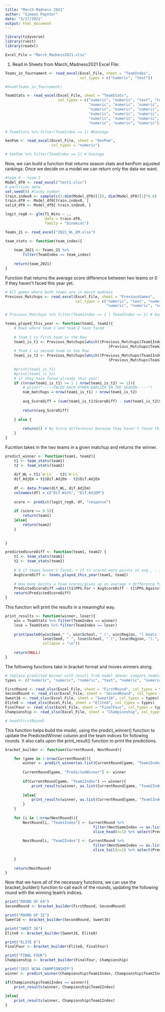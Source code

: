 ```yaml
---
title: "March Madness 2021"
author: "Simeon Paynter"
date: "3/17/2021"
output: html_document
---
```


```r
library(tidyverse)
library(rvest)
library(readxl)

Excel_File = "March_Madness2021.xlsx"
```

1) Read in Sheets from March_Madness2021 Excel File:

```r
Teams_in_Tournament <- read_excel(Excel_File, sheet = "TeamIndex",
                                  col_types = c("numeric", "text"))

#head(Teams_in_Tournament)
```

```r
TeamStats <- read_excel(Excel_File, sheet = "TeamStats",
                        col_types = c("numeric", "numeric", "text", "text", "text", 
                                      "numeric", "numeric", "numeric", "numeric",
                                      "numeric", "numeric", "numeric", "numeric",
                                      "numeric", "numeric", "numeric", "numeric",
                                      "numeric", "numeric", "numeric", "numeric",
                                      "numeric", "numeric", "numeric"))

# TeamStats %>% filter(TeamIndex == 1) #Gonzaga
```

```r
kenPom <- read_excel(Excel_File, sheet = "KenPom",
                     col_types = "numeric")

# kenPom %>% filter(TeamIndex == 1) # Gonzaga
```

Now, we can build a function that returns season stats and kenPom asjusted rankings:
Once we decide on a model we can return only the data we want.

```r
#team 0 - team 1
Model_df0 <- read_excel("test1.xlsx")
# partition data
set.seed(8) #lucky number
train.index0 <- sample(c(1:dim(Model_df0)[1]), dim(Model_df0)[1]*0.6)  
train.df0 <- Model_df0[train.index0, ]
valid_df0 <- Model_df0[-train.index0, ]

logit_reg0 <- glm(T1_Wins ~ ., 
                  data = train.df0, 
                  family = "binomial") 

Teams_21 <- read_excel("2021_WL_EM.xlsx")

team_stats <- function(team_index){
    
    team_2021 <- Teams_21 %>% 
        filter(TeamIndex == team_index)
    
    return(team_2021)
}
```

Function that returns the average score difference between two teams or 0 if they haven't faced this year yet.

```r
# All games where both teams are in march madness
Previous_Matchups <- read_excel(Excel_File, sheet = "PreviousGames",
                                col_types = c("numeric", "text", "numeric", "text", 
                                              "numeric", "numeric", "numeric"))

# Previous_Matchups %>% filter(Team1Index == 1 | Team2Index == 1) # Gonzaga facing other March Madness Teams

teams_played_this_year <- function(team1, team2){
    # Rows where team 1 and team 2 have faced
    
    # Team 1 is first team in the Row
    team1_is_t1 <- Previous_Matchups[which((Previous_Matchups$Team1Index == team1) & 
                                               (Previous_Matchups$Team2Index == team2)), ]
    # Team 1 is second team in the Row
    team1_is_t2 <- Previous_Matchups[which((Previous_Matchups$Team1Index == team2) & 
                                               (Previous_Matchups$Team2Index == team1)), ]
    
    #print(team1_is_t1)
    #print(team1_is_t2)
    # if they have faced already this year:
    if ((nrow(team1_is_t1) >= 1 | nrow(team1_is_t2) >= 1)){
        # print("-----FACED EACH OTHER EARLIER IN THE SEASON-----")
        num_matchups = nrow(team1_is_t1) + nrow(team1_is_t2)
        
        avg_ScoreDiff = (sum(team1_is_t1$ScoreDiff) - sum(team1_is_t2$ScoreDiff)) / num_matchups
        
        return(avg_ScoreDiff)
        
    } else {
        
        return(0) # No Score differences because they haven't faced this year.
    }
}
```

Fucntion takes in the two teams in a given matchup and returns the winner.

```r
predict_winner <- function(team1, team2){
    t1 <- team_stats(team1)
    t2 <- team_stats(team2)
    
    dif_WL = t1$`W-L%` - t2$`W-L%`
    dif_AdjEm = t1$Dif.AdjEm - t2$Dif.AdjEm
    
    df <- data.frame(dif_WL, dif_AdjEm)
    colnames(df) = c("Dif.Win%", "Dif.AdjEM")
    
    score <- predict(logit_reg0, df, "response")
    
    if (score >= 0.5){
        return(team1)
    }else{
        return(team2)
    }
    
    
}

predictedScoreDiff <- function(team1, team2) {
    t1 <- team_stats(team1)
    t2 <- team_stats(team2)
    
    # 0 if teams haven't faced, + if t1 scored more points on avg., - if t2 scored more on average
    AvgScoreDiff <- teams_played_this_year(team1, team2)
    
    # How many points a team scores/gives up on average + difference fro prev. matchups
    PredictedScoreDiff =abs((t1$PPG.For + AvgScoreDiff - t1$PPG.Against) - (t2$PPG.For - t2$PPG.Against))
    return(PredictedScoreDiff)
}
```

This function will print the results in a meaningful way.

```r
print_results <- function(winner, loser){
    win = TeamStats %>% filter(TeamIndex == winner)
    lose = TeamStats %>% filter(TeamIndex == loser)
    
    print(paste0(win$Seed," ", win$School, " (", win$Region, ") beats ", 
                 lose$Seed, " ", lose$School, " (", lose$Region, ").",  #"). by ", #round(predictedScoreDiff(winner,loser), 2), " points.",
                 collapse = "\n"))
    
    return(NULL)
}
```

The following functions take in bracket format and moves winners along.

```r
# replace predicted Winner with result from model above: compare_teams()
types <- c("numeric", "numeric", "numeric", "text", "numeric", "numeric")

FirstRound <- read_xlsx(Excel_File, sheet = "FirstRound", col_types = types) # Type in Winners from FirstFour
SecondRound <- read_xlsx(Excel_File, sheet = "SecondRound", col_types = types)
Sweet16 <- read_xlsx(Excel_File, sheet = "Sweet16", col_types = types)
Elite8 <- read_xlsx(Excel_File, sheet = "Elite8", col_types = types)
FinalFour <- read_xlsx(Excel_File, sheet = "FinalFour", col_types = types)
Championship <- read_xlsx(Excel_File, sheet = "Championship", col_types = types)

# head(FirstRound)
```

This function helps build the model, using the predict_winner() function to update the PredictedWinner column and the team indices for following rounds. It also calls upon the print_result() function to print the predictions.

```r
bracket_builder <- function(CurrentRound, NextRound){

    for (game in 1:nrow(CurrentRound)){
        winner <- predict_winner(as.list(CurrentRound[game, "Team1Index"]), as.list(CurrentRound[game, "Team2Index"]))
        
        CurrentRound[game, "PredictedWinner"] <- winner
        
        if(CurrentRound[game, "Team1Index"] == winner){
            print_results(winner, as.list(CurrentRound[game, "Team2Index"]))
            
        }else{
            print_results(winner, as.list(CurrentRound[game, "Team1Index"]))
        }
    }
    
    for (i in 1:nrow(NextRound)){
        NextRound[i, "Team1Index"] <- CurrentRound %>% 
                                        filter(NextGameIndex == as.list(NextRound[i, "GameIndex"])) %>% 
                                        slice_head(n=1) %>% select(PredictedWinner)
        
        NextRound[i, "Team2Index"] <- CurrentRound %>% 
                                        filter(NextGameIndex == as.list(NextRound[i, "GameIndex"])) %>% 
                                        slice_tail(n=1) %>% select(PredictedWinner)
    
    }
    
    return(NextRound)
}
```

Now that we have all of the necessary functions, we can use the bracket_builder() function to call each of the rounds, updating the following round with the winning team's indices.

```r
print("ROUND OF 64")
SecondRound <- bracket_builder(FirstRound, SecondRound)

print("ROUND OF 32")
Sweet16 <- bracket_builder(SecondRound, Sweet16)

print("SWEET 16")
Elite8 <- bracket_builder(Sweet16, Elite8)

print("ELITE 8")
FinalFour <- bracket_builder(Elite8, FinalFour)

print("FINAL FOUR")
Championship <- bracket_builder(FinalFour, Championship)

print("2021 NCAA CHAMPIONSHIP")
winner <- predict_winner(Championship$Team1Index, Championship$Team2Index)

if(Championship$Team1Index == winner){
    print_results(winner, Championship$Team2Index)
            
}else{
    print_results(winner, Championship$Team1Index)
}
```

